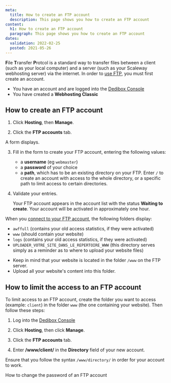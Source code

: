 ```yaml
---
meta:
  title: How to create an FTP account
  description: This page shows you how to create an FTP account 
content:
  h1: How to create an FTP account
  paragraph: This page shows you how to create an FTP account 
dates:
  validation: 2022-02-25
  posted: 2021-05-26
---
```


**F**ile **T**ransfer **P**rotcol is a standard way to transfer files between a client (such as your local computer) and a server (such as your Scaleway webhosting server) via the internet. In order to [use FTP](/webhosting/classic/how-to/connect-via-ftp/), you must first create an account.

<Message type="requirement">

  - You have an account and are logged into the [Dedibox Console](https://console.online.net)
  - You have created a **Webhosting Classic**

</Message>

## How to create an FTP account

1. Click **Hosting**, then **Manage**.

2. Click the **FTP accounts** tab.

  <Lightbox src="scaleway_ftp_tab.png" alt="" />

  A form displays.

  <Lightbox src="scaleway_ftpaccounts.png" alt="" />

3. Fill in the form to create your FTP account, entering the following values: 

    * a **username** (eg `webmaster`)
    * a **password** of your choice
    * a **path**, which has to be an existing directory on your FTP. Enter `/` to create an account with access to the whole directory, or a specific path to limit access to certain directories.

4. Validate your entries.
  
    <Message type="note">

    Your FTP account appears in the account list with the status **Waiting to create**. Your account will be activated in approximately one hour.

    </Message>

  When you [connect to your FTP account](/webhosting/classic/how-to/connect-via-ftp/), the following folders display:   

  * `awffull` (contains your old access statistics, if they were activated)
  * `www` (should contain your website)
  * `logs` (contains your old access statistics, if they were activated)
  * `UPLOADER_VOTRE_SITE_DANS_LE_REPERTOIRE_WWW` (this directory serves simply as a reminder as to where to upload your website files)

<Message type="important">

  - Keep in mind that your website is located in the folder `/www` on the FTP server. 
  - Upload all your website's content into this folder.

</Message>

## How to limit the access to an FTP account 

To limit access to an FTP account, create the folder you want to access (example: `client`) in the folder `www` (the one containing your website). Then follow these steps:

1. Log into the [Dedibox Console](https://console.online.net)

2. Click **Hosting**, then click **Manage**.

3. Click the **FTP accounts** tab.

4. Enter **/www/client/** in the **Directory** field of your new account.

<Message type="important">

Ensure that you follow the syntax `/www/directory/` in order for your account to work.

</Message>

<Navigation title="See Also">
  <NextButton to="/webhosting/classic/how-to/change-ftp-account-password">How to change the password of an FTP account</NextButton>
</Navigation> 


